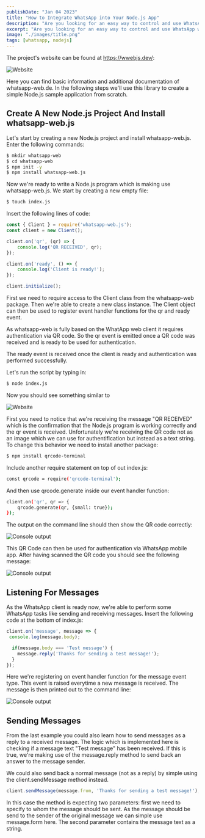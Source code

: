 ```yaml
---
publishDate: "Jan 04 2023"
title: "How to Integrate WhatsApp into Your Node.js App"
description: "Are you looking for an easy way to control and use WhatsApp within your Node.js application? whatsapp-web.js is a Node.js client library that connects through the WhatsApp Web browser app. In this article you'll find a hand-on tutorial of how to use whatsapp-web.js with Node."
excerpt: "Are you looking for an easy way to control and use WhatsApp within your Node.js application? whatsapp-web.js is a Node.js client library that connects through the WhatsApp Web browser app. In this article you'll find a hand-on tutorial of how to use whatsapp-web.js with Node."
image: "./images/title.png"
tags: [whatsapp, nodejs]
---
```


The project's website can be found at https://wwebjs.dev/:

![Website](images/10.png)

Here you can find basic information and additional documentation of whatsapp-web.de. In the following steps we'll use this library to create a simple Node.js sample application from scratch.

## Create A New Node.js Project And Install whatsapp-web.js

Let's start by creating a new Node.js project and install whatsapp-web.js. Enter the following commands:

```bash
$ mkdir whatsapp-web
$ cd whatsapp-web
$ npm init -y
$ npm install whatsapp-web.js
```

Now we're ready to write a Node.js program which is making use whatsapp-web.js. We start by creating a new empty file:

```bash
$ touch index.js
```

Insert the following lines of code:

```js
const { Client } = require('whatsapp-web.js');
const client = new Client();

client.on('qr', (qr) => {
    console.log('QR RECEIVED', qr);
});

client.on('ready', () => {
    console.log('Client is ready!');
});

client.initialize();
```

First we need to require access to the Client class from the whatsapp-web package. Then we're able to create a new class instance. The Client object can then be used to register event handler functions for the qr and ready event.

As whatsapp-web is fully based on the WhatApp web client it requires authentication via QR code. So the qr event is emitted once a QR code was received and is ready to be used for authentication.

The ready event is received once the client is ready and authentication was performed successfully.

Let's run the script by typing in:

```bash
$ node index.js
```

Now you should see something similar to

![Website](images/20.png)

First you need to notice that we're receiving the message "QR RECEIVED" which is the confirmation that the Node.js program is working correctly and the qr event is received. Unfortunately we're receiving the QR code not as an image which we can use for authentification but instead as a text string. To change this behavior we need to install another package:

```bash
$ npm install qrcode-terminal
```

Include another require statement on top of out index.js:

```bash
const qrcode = require('qrcode-terminal');
```

And then use qrcode.generate inside our event handler function:

```bash
client.on('qr', qr => {
    qrcode.generate(qr, {small: true});
});
```

The output on the command line should then show the QR code correctly:

![Console output](images/30.png)

This QR Code can then be used for authentication via WhatsApp mobile app. After having scanned the QR code you should see the following message:

![Console output](images/40.png)

## Listening For Messages

As the WhatsApp client is ready now, we're able to perform some WhatsApp tasks like sending and receiving messages. Insert the following code at the bottom of index.js:

```js
client.on('message', message => {
 console.log(message.body);

  if(message.body === 'Test message') {
    message.reply('Thanks for sending a test message!');
  }
});
```

Here we're registering on event handler function for the message event type. This event is raised everytime a new message is received. The message is then printed out to the command line:

![Console output](images/50.png)

## Sending Messages

From the last example you could also learn how to send messages as a reply to a received message. The logic which is implemented here is checking if a message text "Test message" has been received. If this is true, we're making use of the message.reply method to send back an answer to the message sender.

We could also send back a normal message (not as a reply) by simple using the client.sendMessage method instead.

```js
client.sendMessage(message.from, 'Thanks for sending a test message!');
```

In this case the method is expecting two parameters: first we need to specify to whom the message should be sent. As the message should be send to the sender of the original message we can simple use message.form here. The second parameter contains the message text as a string.